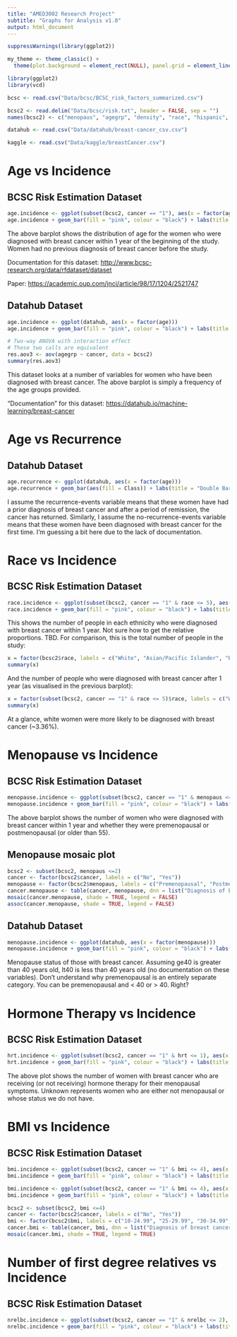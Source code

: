 ```yaml
---
title: "AMED3002 Research Project"
subtitle: "Graphs for Analysis v1.0"
output: html_document
---
```


```r
suppressWarnings(library(ggplot2))
```

```r
my_theme <- theme_classic() +
  theme(plot.background = element_rect(NULL), panel.grid = element_line(NULL))
```

```r
library(ggplot2)
library(vcd)

bcsc <- read.csv("Data/bcsc/BCSC_risk_factors_summarized.csv")

bcsc2 <- read.delim("Data/bcsc/risk.txt", header = FALSE, sep = "")
names(bcsc2) <- c("menopaus", "agegrp", "density", "race", "hispanic", "bmi", "agefirst", "nrelbc", "brstproc", "lastmamm", "surgmeno", "hrt", "invasive", "cancer", "training", "count")

datahub <- read.csv("Data/datahub/breast-cancer_csv.csv")

kaggle <- read.csv("Data/kaggle/breastCancer.csv")

```

# Age vs Incidence
## BCSC Risk Estimation Dataset
```r
age.incidence <- ggplot(subset(bcsc2, cancer == "1"), aes(x = factor(agegrp, labels = c("35-39", "40-44", "45-49", "50-54", "55-59", "60-64", "65-69", "70-74", "75-79", "80-84"))))
age.incidence + geom_bar(fill = "pink", colour = "black") + labs(title = "Barplot of the Effect of Age on Incidence", x = "Age", y = "Frequency") + my_theme
```


The above barplot shows the distribution of age for the women who were diagnosed with breast cancer within 1 year of the beginning of the study. Women had no previous diagnosis of breast cancer before the study.

Documentation for this dataset: <http://www.bcsc-research.org/data/rfdataset/dataset>

Paper: <https://academic.oup.com/jnci/article/98/17/1204/2521747>

## Datahub Dataset
```r
age.incidence <- ggplot(datahub, aes(x = factor(age)))
age.incidence + geom_bar(fill = "pink", colour = "black") + labs(title = "Barplot of the Effect of Age on Incidence", x = "Age", y = "Frequency") + my_theme

# Two-way ANOVA with interaction effect
# These two calls are equivalent
res.aov3 <- aov(agegrp ~ cancer, data = bcsc2)
summary(res.aov3)
```

This dataset looks at a number of variables for women who have been diagnosed with breast cancer. The above barplot is simply a frequency of the age groups provided.

"Documentation" for this dataset: <https://datahub.io/machine-learning/breast-cancer>

# Age vs Recurrence
## Datahub Dataset
```r
age.recurrence <- ggplot(datahub, aes(x = factor(age)))
age.recurrence + geom_bar(aes(fill = Class)) + labs(title = "Double Barplot of the Effect of Age on Recurrence", x = "Age", y = "Frequency") + my_theme
```

I assume the recurrence-events variable means that these women have had a prior diagnosis of breast cancer and after a period of remission, the cancer has returned. Similarly, I assume the no-recurrence-events variable means that these women have been diagnosed with breast cancer for the first time. I'm guessing a bit here due to the lack of documentation.

# Race vs Incidence
## BCSC Risk Estimation Dataset
```r
race.incidence <- ggplot(subset(bcsc2, cancer == "1" & race <= 5), aes(x = factor(race, labels = c("White", "Asian/Pacific Islander", "Black", "Native American", "Other/Mixed"))))
race.incidence + geom_bar(fill = "pink", colour = "black") + labs(title = "Effect of Race on the Incidence of Breast Cancer", x = "Race / Ethnicity", y = "Frequency") + my_theme
```

This shows the number of people in each ethnicity who were diagnosed with breast cancer within 1 year. Not sure how to get the relative proportions. TBD. For comparison, this is the total number of people in the study:

```r
x = factor(bcsc2$race, labels = c("White", "Asian/Pacific Islander", "Black", "Native American", "Other/Mixed", "Unknown"))
summary(x)
```

And the number of people who were diagnosed with breast cancer after 1 year (as visualised in the previous barplot):

```r
x = factor(subset(bcsc2, cancer == "1" & race <= 5)$race, labels = c("White", "Asian/Pacific Islander", "Black", "Native American", "Other/Mixed"))
summary(x)
```

At a glance, white women were more likely to be diagnosed with breast  cancer (~3.36%).

# Menopause vs Incidence
## BCSC Risk Estimation Dataset
```r
menopause.incidence <- ggplot(subset(bcsc2, cancer == "1" & menopaus <= 2), aes(x = factor(menopaus, labels = c("Premenopausal", "Postmenopausual or Age >= 55"))))
menopause.incidence + geom_bar(fill = "pink", colour = "black") + labs(title = "Effect of Menopause on the Incidence of Breast Cancer", y = "Frequency of Breast Cancer") + theme(axis.title.x = element_blank()) + my_theme
```

The above barplot shows the number of women who were diagnosed with breast cancer within 1 year and whether they were premenopausal or postmenopausal (or older than 55).

## Menopause mosaic plot
```r
bcsc2 <- subset(bcsc2, menopaus <=2)
cancer <- factor(bcsc2$cancer, labels = c("No", "Yes"))
menopause <- factor(bcsc2$menopaus, labels = c("Premenopausal", "Postmenopausual or Age >= 55"))
cancer.menopause <- table(cancer, menopause, dnn = list("Diagnosis of breast cancer", "Menopause"))
mosaic(cancer.menopause, shade = TRUE, legend = FALSE)
assoc(cancer.menopause, shade = TRUE, legend = FALSE)
```

## Datahub Dataset
```r
menopause.incidence <- ggplot(datahub, aes(x = factor(menopause)))
menopause.incidence + geom_bar(fill = "pink", colour = "black") + labs(title = "Barplot of the Effect of Menopause on Incidence", x = "Menopause", y = "Frequency") + my_theme
```

Menopause status of those with breast cancer. Assuming ge40 is greater than 40 years old, lt40 is less than 40 years old (no documentation on these variables). Don't understand why premenopausal is an entirely separate category. You can be premenopausal and < 40 or > 40. Right?

# Hormone Therapy vs Incidence
## BCSC Risk Estimation Dataset
```r
hrt.incidence <- ggplot(subset(bcsc2, cancer == "1" & hrt <= 1), aes(x = factor(hrt, labels = c("No Hormone Therapy", "Hormone Therapy"))))
hrt.incidence + geom_bar(fill = "pink", colour = "black") + labs(title = "Barplot of the Effect of Hormone Therapy on Incidence", y = "Frequency") + theme(axis.title.x = element_blank()) + my_theme
```

The above plot shows the number of women with breast cancer who are receiving (or not receiving) hormone therapy for their menopausal symptoms. Unknown represents women who are either not menopausal or whose status we do not have.

# BMI vs Incidence
## BCSC Risk Estimation Dataset
```r
bmi.incidence <- ggplot(subset(bcsc2, cancer == "1" & bmi <= 4), aes(x = factor(bmi, labels = c("10-24.99", "25-29.99", "30-34.99", "35 or more"))))
bmi.incidence + geom_bar(fill = "pink", colour = "black") + labs(title = "Barplot of the Effect of BMI on Incidence", x = "BMI", y = "Frequency") + my_theme
```
```r
bmi.incidence <- ggplot(subset(bcsc2, cancer == "1" & bmi <= 4), aes(x = factor(bmi, labels = c("10-24.99", "25-29.99", "30-34.99", "35 or more"))))
bmi.incidence + geom_bar(fill = "pink", colour = "black") + labs(title = "Effect of BMI on Incidence of Breast Cancer", x = "BMI", y = "Frequency of Breast Cancer") + my_theme
```
```r
bcsc2 <- subset(bcsc2, bmi <=4)
cancer <- factor(bcsc2$cancer, labels = c("No", "Yes"))
bmi <- factor(bcsc2$bmi, labels = c("10-24.99", "25-29.99", "30-34.99", "35+"))
cancer.bmi <- table(cancer, bmi, dnn = list("Diagnosis of breast cancer", "BMI"))
mosaic(cancer.bmi, shade = TRUE, legend = TRUE)
```

# Number of first degree relatives vs Incidence
## BCSC Risk Estimation Dataset
```r
nrelbc.incidence <- ggplot(subset(bcsc2, cancer == "1" & nrelbc <= 2), aes(x = factor(bmi, labels = c("0", "1", "2", "2 or more"))))
nrelbc.incidence + geom_bar(fill = "pink", colour = "black") + labs(title = "Effect of Number of First Degree Relatives on Incidence of Breast Cancer", x = "Number of first degree relatives", y = "Frequency of Positive Diagnoses") + my_theme
```
<!-- 

Matjaz Zwitter & Milan Soklic (physicians) Institute of Oncology University Medical Center Ljubljana, Yugoslavia -- Donors: Ming Tan and Jeff Schlimmer -- Date: 11 July 1988. 







-->
